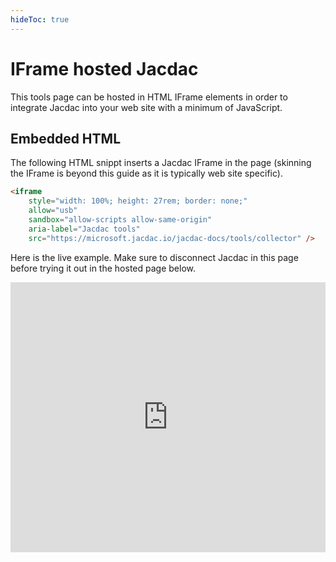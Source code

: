 ```yaml
---
hideToc: true
---
```


# IFrame hosted Jacdac

This tools page can be hosted in HTML IFrame elements in order 
to integrate Jacdac into your web site with a minimum of JavaScript.

## Embedded HTML

The following HTML snippt inserts a Jacdac IFrame in the page 
(skinning the IFrame is beyond this guide as it is typically web site specific).

```HTML
<iframe
    style="width: 100%; height: 27rem; border: none;"
    allow="usb"
    sandbox="allow-scripts allow-same-origin"
    aria-label="Jacdac tools"
    src="https://microsoft.jacdac.io/jacdac-docs/tools/collector" />
```

Here is the live example. Make sure to disconnect Jacdac in this page before trying it out in the hosted page below.

<iframe
    style="width: 100%; height: 27rem; border: none;"
    allow="usb"
    sandbox="allow-scripts allow-same-origin"
    aria-label="Jacdac tools"
    src="https://microsoft.jacdac.io/jacdac-docs/tools/collector" />

## Message protocol
